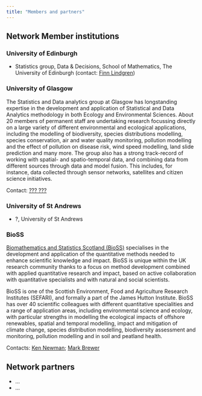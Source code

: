 ```yaml
---
title: "Members and partners"
---
```


## Network Member institutions

### University of Edinburgh

- Statistics group, Data \& Decisions, School of Mathematics, The University of Edinburgh (contact: [Finn Lindgren](mailto::Finn.Lindgren@ed.ac.uk))

### University of Glasgow

The Statistics and Data analytics group at Glasgow has longstanding expertise in the development and application of Statistical and Data Analytics methodology in both Ecology and Environmental Sciences. About 20 members of permanent staff are undertaking research focussing directly on a large variety of different environmental and ecological applications, including the modelling of biodiversity, species distributions modelling, species conservation, air and water quality monitoring, pollution modelling and the effect of pollution on disease risk, wind speed modelling, land slide prediction and many more. The group also has a strong track-record of working with spatial- and spatio-temporal data, and combining data from different sources through data and model fusion. This includes, for instance, data collected through sensor networks, satellites and citizen science initiatives.

Contact: [??? ???](mailto:???)

### University of St Andrews

- ?, University of St Andrews

### BioSS

[Biomathematics and Statistics Scotland (BioSS)](www.bioss.ac.uk)
specialises in the development
and application of the quantitative methods needed to enhance scientific
knowledge and impact. BioSS is unique within the UK research community thanks
to a focus on method development combined with applied quantitative research and
impact, based on active collaboration with quantitative specialists and with
natural and social scientists.

BioSS is one of the Scottish Environment, Food
and Agriculture Research Institutes (SEFARI), and formally a part of the James
Hutton Institute. BioSS has over 40 scientific colleagues with different
quantitative specialities and a range of application areas, including
environmental science and ecology, with particular strengths in modelling
the ecological impacts of offshore renewables, spatial and temporal modelling,
impact and mitigation of climate change, species distribution modelling,
biodiversity assessment and monitoring, pollution modelling and in soil and
peatland health.

Contacts: [Ken Newman](mailto::Ken.Newman@bioss.ac.uk);
[Mark Brewer](mailto::Mark.Brewer@bioss.ac.uk)

## Network partners

 - ...
 - ...
